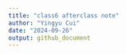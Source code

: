 ```yaml
---
title: "class6 afterclass note"
author: "Yingyu Cui"
date: "2024-09-26"
output: github_document
---
```



